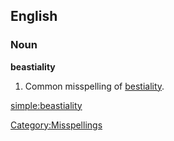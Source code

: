==English==
===Noun===
'''beastiality'''

#Common misspelling of [[bestiality]].

[[Category:Misspellings]]

[[simple:beastiality]]